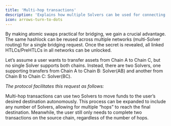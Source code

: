 ```yaml
---
title: 'Multi-hop transactions'
description: 'Explains how multiple Solvers can be used for connecting networks that do not have a direct liquidity connection'
icon: arrows-turn-to-dots
---
```


By making atomic swaps practical for bridging, we gain a crucial advantage. The same hashlock can be reused across multiple networks (multi-Solver routing) for a single bridging request. Once the secret is revealed, all linked HTLCs/PreHTLCs in all networks can be unlocked.

Let’s assume a user wants to transfer assets from Chain A to Chain C, but no single Solver supports both chains. Instead, there are two Solvers, one supporting transfers from Chain A to Chain B: Solver(AB) and another from Chain B to Chain C: Solver(BC).

*The protocol facilitates this request as follows:*


<MultihopSteps></MultihopSteps>

Multi-hop transactions can use two Solvers to move funds to the user’s desired destination autonomously. This process can be expanded to include any number of Solvers, allowing for multiple “hops” to reach the final destination. Meanwhile, the user still only needs to complete two transactions on the source chain, regardless of the number of hops.